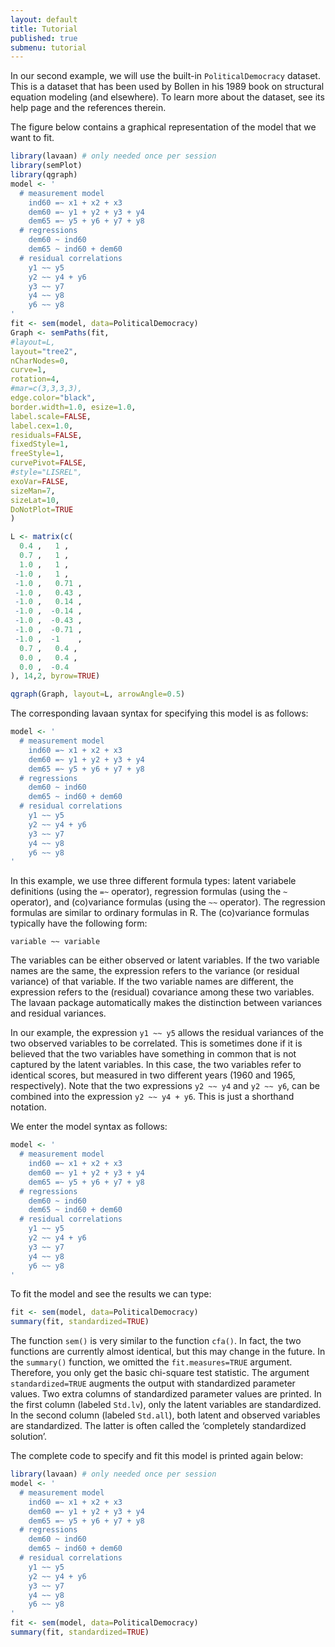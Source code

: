 ```yaml
---
layout: default
title: Tutorial
published: true
submenu: tutorial
---
```


In our second example, we will use the built-in `PoliticalDemocracy` dataset.
This is a dataset that has been used by Bollen in his 1989 book on structural
equation modeling (and elsewhere). To learn more about the dataset, see its
help page and the references therein.

The figure below contains a graphical representation
of the model that we want to fit. 

```r
library(lavaan) # only needed once per session
library(semPlot)
library(qgraph)
model <- '
  # measurement model
    ind60 =~ x1 + x2 + x3
    dem60 =~ y1 + y2 + y3 + y4
    dem65 =~ y5 + y6 + y7 + y8
  # regressions
    dem60 ~ ind60
    dem65 ~ ind60 + dem60
  # residual correlations
    y1 ~~ y5
    y2 ~~ y4 + y6
    y3 ~~ y7
    y4 ~~ y8
    y6 ~~ y8
'
fit <- sem(model, data=PoliticalDemocracy)
Graph <- semPaths(fit,
#layout=L, 
layout="tree2",
nCharNodes=0,
curve=1,
rotation=4,
#mar=c(3,3,3,3),
edge.color="black",
border.width=1.0, esize=1.0,
label.scale=FALSE,
label.cex=1.0,
residuals=FALSE,
fixedStyle=1,
freeStyle=1,
curvePivot=FALSE,
#style="LISREL",
exoVar=FALSE,
sizeMan=7,
sizeLat=10,
DoNotPlot=TRUE
)

L <- matrix(c(
  0.4 ,   1 ,
  0.7 ,   1 ,
  1.0 ,   1 ,
 -1.0 ,   1 ,
 -1.0 ,   0.71 ,
 -1.0 ,   0.43 ,
 -1.0 ,   0.14 ,
 -1.0 ,  -0.14 ,
 -1.0 ,  -0.43 ,
 -1.0 ,  -0.71 ,
 -1.0 ,  -1    ,
  0.7 ,   0.4 ,
  0.0 ,   0.4 ,
  0.0 ,  -0.4
), 14,2, byrow=TRUE)

qgraph(Graph, layout=L, arrowAngle=0.5)
```
The corresponding lavaan syntax for specifying this model
is as follows:

```r
model <- '
  # measurement model
    ind60 =~ x1 + x2 + x3
    dem60 =~ y1 + y2 + y3 + y4
    dem65 =~ y5 + y6 + y7 + y8
  # regressions
    dem60 ~ ind60
    dem65 ~ ind60 + dem60
  # residual correlations
    y1 ~~ y5
    y2 ~~ y4 + y6
    y3 ~~ y7
    y4 ~~ y8
    y6 ~~ y8
'
```

In this example, we use three different formula types: latent variabele
definitions (using the `=~` operator), regression formulas (using the `~`
operator), and (co)variance formulas (using the `~~` operator). The regression
formulas are similar to ordinary formulas in R. The (co)variance formulas
typically have the following form:

    variable ~~ variable

The variables can be either observed or latent variables. If the two variable
names are the same, the expression refers to the variance (or residual
variance) of that variable. If the two variable names are different, the
expression refers to the (residual) covariance among these two variables. The
lavaan package automatically makes the distinction between variances and
residual variances.

In our example, the expression `y1 ~~ y5` allows the residual variances of the
two observed variables to be correlated. This is sometimes done if it is
believed that the two variables have something in common that is not captured
by the latent variables. In this case, the two variables refer to identical
scores, but measured in two different years (1960 and 1965, respectively). Note
that the two expressions `y2 ~~ y4` and `y2 ~~ y6`, can be combined into the
expression `y2 ~~ y4 + y6`. This is just a shorthand notation.

We enter the model syntax as follows:

```r
model <- '
  # measurement model
    ind60 =~ x1 + x2 + x3
    dem60 =~ y1 + y2 + y3 + y4
    dem65 =~ y5 + y6 + y7 + y8
  # regressions
    dem60 ~ ind60
    dem65 ~ ind60 + dem60
  # residual correlations
    y1 ~~ y5
    y2 ~~ y4 + y6
    y3 ~~ y7
    y4 ~~ y8
    y6 ~~ y8
'
```

To fit the model and see the results we can type:

```r
fit <- sem(model, data=PoliticalDemocracy)
summary(fit, standardized=TRUE)
```

The function `sem()` is very similar to the function `cfa()`.  In fact, the two
functions are currently almost identical, but this may change in the future. In
the `summary()` function, we omitted the `fit.measures=TRUE` argument.
Therefore, you only get the basic chi-square test statistic. The argument
`standardized=TRUE` augments the output with standardized parameter values. Two
extra columns of standardized parameter values are printed. In the first column
(labeled `Std.lv`), only the latent variables are standardized. In the second
column (labeled `Std.all`), both latent and observed variables are
standardized. The latter is often called the 'completely standardized
solution'.

The complete code to specify and fit this model is printed again below:

```r
library(lavaan) # only needed once per session
model <- '
  # measurement model
    ind60 =~ x1 + x2 + x3
    dem60 =~ y1 + y2 + y3 + y4
    dem65 =~ y5 + y6 + y7 + y8
  # regressions
    dem60 ~ ind60
    dem65 ~ ind60 + dem60
  # residual correlations
    y1 ~~ y5
    y2 ~~ y4 + y6
    y3 ~~ y7
    y4 ~~ y8
    y6 ~~ y8
'
fit <- sem(model, data=PoliticalDemocracy)
summary(fit, standardized=TRUE)
```
